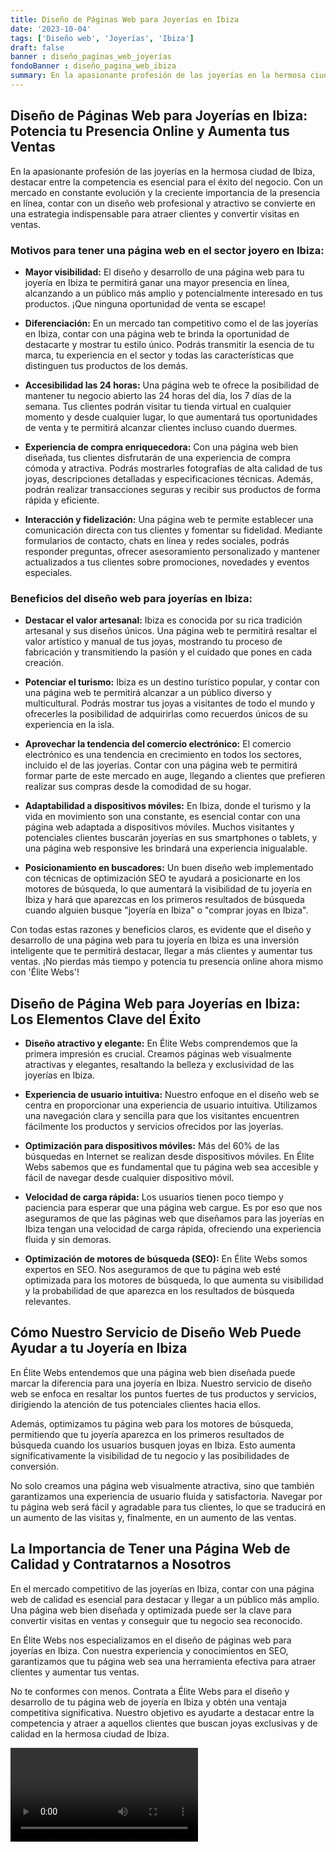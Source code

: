 ```yaml
---
title: Diseño de Páginas Web para Joyerías en Ibiza
date: '2023-10-04'
tags: ['Diseño web', 'Joyerías', 'Ibiza']
draft: false
banner : diseño_paginas_web_joyerías
fondoBanner : diseño_pagina_web_ibiza
summary: En la apasionante profesión de las joyerías en la hermosa ciudad de Ibiza, destacar entre la competencia es esencial para el éxito del negocio. Con un mercado en constante evolución y la creciente importancia de la presencia en línea, contar con un diseño web profesional y atractivo se convierte en una estrategia indispensable para atraer clientes y convertir visitas en ventas.
---
```


## Diseño de Páginas Web para Joyerías en Ibiza: Potencia tu Presencia Online y Aumenta tus Ventas

En la apasionante profesión de las joyerías en la hermosa ciudad de Ibiza, destacar entre la competencia es esencial para el éxito del negocio. Con un mercado en constante evolución y la creciente importancia de la presencia en línea, contar con un diseño web profesional y atractivo se convierte en una estrategia indispensable para atraer clientes y convertir visitas en ventas.

### Motivos para tener una página web en el sector joyero en Ibiza:

- **Mayor visibilidad:** El diseño y desarrollo de una página web para tu joyería en Ibiza te permitirá ganar una mayor presencia en línea, alcanzando a un público más amplio y potencialmente interesado en tus productos. ¡Que ninguna oportunidad de venta se escape!

- **Diferenciación:** En un mercado tan competitivo como el de las joyerías en Ibiza, contar con una página web te brinda la oportunidad de destacarte y mostrar tu estilo único. Podrás transmitir la esencia de tu marca, tu experiencia en el sector y todas las características que distinguen tus productos de los demás.

- **Accesibilidad las 24 horas:** Una página web te ofrece la posibilidad de mantener tu negocio abierto las 24 horas del día, los 7 días de la semana. Tus clientes podrán visitar tu tienda virtual en cualquier momento y desde cualquier lugar, lo que aumentará tus oportunidades de venta y te permitirá alcanzar clientes incluso cuando duermes.

- **Experiencia de compra enriquecedora:** Con una página web bien diseñada, tus clientes disfrutarán de una experiencia de compra cómoda y atractiva. Podrás mostrarles fotografías de alta calidad de tus joyas, descripciones detalladas y especificaciones técnicas. Además, podrán realizar transacciones seguras y recibir sus productos de forma rápida y eficiente.

- **Interacción y fidelización:** Una página web te permite establecer una comunicación directa con tus clientes y fomentar su fidelidad. Mediante formularios de contacto, chats en línea y redes sociales, podrás responder preguntas, ofrecer asesoramiento personalizado y mantener actualizados a tus clientes sobre promociones, novedades y eventos especiales.

### Beneficios del diseño web para joyerías en Ibiza:

- **Destacar el valor artesanal:** Ibiza es conocida por su rica tradición artesanal y sus diseños únicos. Una página web te permitirá resaltar el valor artístico y manual de tus joyas, mostrando tu proceso de fabricación y transmitiendo la pasión y el cuidado que pones en cada creación.

- **Potenciar el turismo:** Ibiza es un destino turístico popular, y contar con una página web te permitirá alcanzar a un público diverso y multicultural. Podrás mostrar tus joyas a visitantes de todo el mundo y ofrecerles la posibilidad de adquirirlas como recuerdos únicos de su experiencia en la isla.

- **Aprovechar la tendencia del comercio electrónico:** El comercio electrónico es una tendencia en crecimiento en todos los sectores, incluido el de las joyerías. Contar con una página web te permitirá formar parte de este mercado en auge, llegando a clientes que prefieren realizar sus compras desde la comodidad de su hogar.

- **Adaptabilidad a dispositivos móviles:** En Ibiza, donde el turismo y la vida en movimiento son una constante, es esencial contar con una página web adaptada a dispositivos móviles. Muchos visitantes y potenciales clientes buscarán joyerías en sus smartphones o tablets, y una página web responsive les brindará una experiencia inigualable.

- **Posicionamiento en buscadores:** Un buen diseño web implementado con técnicas de optimización SEO te ayudará a posicionarte en los motores de búsqueda, lo que aumentará la visibilidad de tu joyería en Ibiza y hará que aparezcas en los primeros resultados de búsqueda cuando alguien busque "joyería en Ibiza" o "comprar joyas en Ibiza".

Con todas estas razones y beneficios claros, es evidente que el diseño y desarrollo de una página web para tu joyería en Ibiza es una inversión inteligente que te permitirá destacar, llegar a más clientes y aumentar tus ventas. ¡No pierdas más tiempo y potencia tu presencia online ahora mismo con 'Élite Webs'!

<GifSeo />

<Cta />

## Diseño de Página Web para Joyerías en Ibiza: Los Elementos Clave del Éxito

- **Diseño atractivo y elegante:** En Élite Webs comprendemos que la primera impresión es crucial. Creamos páginas web visualmente atractivas y elegantes, resaltando la belleza y exclusividad de las joyerías en Ibiza.

- **Experiencia de usuario intuitiva:** Nuestro enfoque en el diseño web se centra en proporcionar una experiencia de usuario intuitiva. Utilizamos una navegación clara y sencilla para que los visitantes encuentren fácilmente los productos y servicios ofrecidos por las joyerías.

- **Optimización para dispositivos móviles:** Más del 60% de las búsquedas en Internet se realizan desde dispositivos móviles. En Élite Webs sabemos que es fundamental que tu página web sea accesible y fácil de navegar desde cualquier dispositivo móvil.

- **Velocidad de carga rápida:** Los usuarios tienen poco tiempo y paciencia para esperar que una página web cargue. Es por eso que nos aseguramos de que las páginas web que diseñamos para las joyerías en Ibiza tengan una velocidad de carga rápida, ofreciendo una experiencia fluida y sin demoras.

- **Optimización de motores de búsqueda (SEO):** En Élite Webs somos expertos en SEO. Nos aseguramos de que tu página web esté optimizada para los motores de búsqueda, lo que aumenta su visibilidad y la probabilidad de que aparezca en los resultados de búsqueda relevantes.

## Cómo Nuestro Servicio de Diseño Web Puede Ayudar a tu Joyería en Ibiza

En Élite Webs entendemos que una página web bien diseñada puede marcar la diferencia para una joyería en Ibiza. Nuestro servicio de diseño web se enfoca en resaltar los puntos fuertes de tus productos y servicios, dirigiendo la atención de tus potenciales clientes hacia ellos.

Además, optimizamos tu página web para los motores de búsqueda, permitiendo que tu joyería aparezca en los primeros resultados de búsqueda cuando los usuarios busquen joyas en Ibiza. Esto aumenta significativamente la visibilidad de tu negocio y las posibilidades de conversión.

No solo creamos una página web visualmente atractiva, sino que también garantizamos una experiencia de usuario fluida y satisfactoria. Navegar por tu página web será fácil y agradable para tus clientes, lo que se traducirá en un aumento de las visitas y, finalmente, en un aumento de las ventas.

## La Importancia de Tener una Página Web de Calidad y Contratarnos a Nosotros

En el mercado competitivo de las joyerías en Ibiza, contar con una página web de calidad es esencial para destacar y llegar a un público más amplio. Una página web bien diseñada y optimizada puede ser la clave para convertir visitas en ventas y conseguir que tu negocio sea reconocido.

En Élite Webs nos especializamos en el diseño de páginas web para joyerías en Ibiza. Con nuestra experiencia y conocimientos en SEO, garantizamos que tu página web sea una herramienta efectiva para atraer clientes y aumentar tus ventas.

No te conformes con menos. Contrata a Élite Webs para el diseño y desarrollo de tu página web de joyería en Ibiza y obtén una ventaja competitiva significativa. Nuestro objetivo es ayudarte a destacar entre la competencia y atraer a aquellos clientes que buscan joyas exclusivas y de calidad en la hermosa ciudad de Ibiza.

<Video />

<CtaBot job='Joyerías' city='Ibiza'/>

<Gmaps query='Ibiza+españa+maps' />